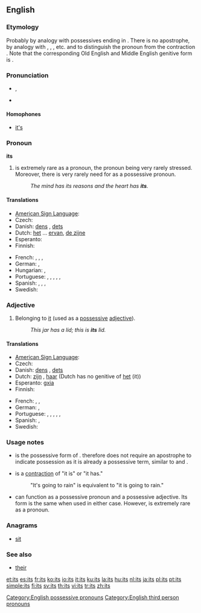 {{wikipedia}}
==English==

{{rank|upon|may|about|72|its|time|only|like}}

===Etymology===
Probably by analogy with possessives ending in {{term|'s}}.  There is no apostrophe, by analogy with {{term|his}}, {{term|hers}}, {{term|yours}}, etc. and to distinguish the pronoun from the contraction {{term|it's||it is, it has}}.  Note that the corresponding Old English and Middle English genitive form is {{term|his}}.

===Pronunciation===
* {{IPA|/ɪts/}}, {{SAMPA|/Its/}}
* {{audio|en-us-its.ogg|Audio (US)}}
*: {{rhymes|ɪts}}

====Homophones====
* [[it's]]

===Pronoun===
'''its'''

# {{term|its|Its}} is extremely rare as a pronoun, the pronoun {{term|it}} being very rarely stressed. Moreover, there is very rarely need for {{term|its|Its}} as a possessive pronoun.
#: ''The mind has its reasons and the heart has '''its'''.''

====Translations====
{{trans-top|that which belongs to it}}
* [[American Sign Language]]: {{tø|ase|FlatB@Chesthigh-FingerUp|xs=American Sign Language}}
* Czech: {{t+|cs|jeho}}
* Danish: [[dens]] {{c}}, [[dets]] {{n}}
* Dutch: [[ervan|het]] ... [[ervan]], [[de zijne]]
* Esperanto: {{t-|eo|ĝia|xs=Esperanto}}
* Finnish: {{t+|fi|sen}}
{{trans-mid}}
* French: {{t+|fr|le sien|m|s}}, {{t+|fr|la sienne|f|s}}, {{t+|fr|les siens|m|p}}, {{t+|fr|les siennes|f|p}}
* German: {{t+|de|sein|m}}, {{t+|de|ihr|f}}
* Hungarian: {{t|hu|övé}},  {{t|hu|azé}}
* Portuguese: {{t+|pt|seu|m|s}}, {{t+|pt|sua|f|s}}, {{t+|pt|seus|m|p}}, {{t+|pt|suas|f|p}}, {{t+|pt|dele}}, {{t+|pt|dela}}
* Spanish: {{t-|es|suyo|m|s}}, {{t-|es|suya|f|s}}, {{t-|es|suyos|m|p}}, {{t-|es|suyas|f|p}}
* Swedish: {{t+|sv|dess}}
{{trans-bottom}}

===Adjective===
{{en-pron}}

# Belonging to [[it]] (used as a [[possessive adjective|possessive]] [[adjective]]).
#: ''This jar has a lid; this is '''its''' lid.''

====Translations====
{{trans-top|belonging to it}}
* [[American Sign Language]]: {{tø|ase|FlatB@Chesthigh-FingerUp|xs=American Sign Language}}
* Czech: {{t+|cs|jeho}}
* Danish: [[dens]] {{c}}, [[dets]] {{n}}
* Dutch: [[zijn]] {{m}}, [[haar]] {{f}} (Dutch has no genitive of [[het]] (it))
* Esperanto: [[gxia]]
* Finnish: {{t+|fi|sen}}
{{trans-mid}}
* French: {{t+|fr|son|m}}, {{t+|fr|sa|f}}, {{t+|fr|ses|p}}
* German: {{t+|de|sein|m}}, {{t+|de|ihr|f}}
* Portuguese: {{t+|pt|seu|m|s}}, {{t+|pt|sua|f|s}}, {{t+|pt|seus|m|p}}, {{t+|pt|suas|f|p}}, {{t+|pt|dele}}, {{t+|pt|dela}}
* Spanish: {{t+|es|su|s}}, {{t+|es|sus|p}}
* Swedish: {{t+|sv|dess}}
{{trans-bottom}}

===Usage notes===
* {{term|its|Its}} is the possessive form of {{term|it}}. {{term|its|Its}} therefore does not require an apostrophe to indicate possession as it is already a possessive term, similar to {{term|his}} and {{term|hers}}.
* {{term|it's|It's}} is a [[contraction]] of "it is" or "it has."
*: "It's going to rain" is equivalent to "it is going to rain."
* {{term|its|Its}} can function as a possessive pronoun and a possessive adjective.  Its form is the same when used in either case. However, {{term|its|Its}} is extremely rare as a pronoun.

===Anagrams===
* [[sit]]

===See also===
* [[their]]

[[Category:English possessive pronouns]]
[[Category:English third person pronouns]]

[[et:its]]
[[es:its]]
[[fr:its]]
[[ko:its]]
[[io:its]]
[[it:its]]
[[ku:its]]
[[la:its]]
[[hu:its]]
[[nl:its]]
[[ja:its]]
[[pl:its]]
[[pt:its]]
[[simple:its]]
[[fi:its]]
[[sv:its]]
[[th:its]]
[[vi:its]]
[[tr:its]]
[[zh:its]]